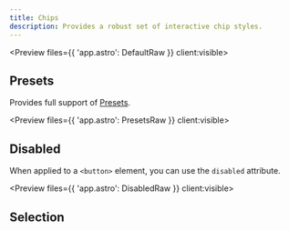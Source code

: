 ```yaml
---
title: Chips
description: Provides a robust set of interactive chip styles.
---
```



<Preview files={{ 'app.astro': DefaultRaw }} client:visible>
	<Default />
</Preview>

## Presets

Provides full support of [Presets](/docs/[framework]/design/presets).

<Preview files={{ 'app.astro': PresetsRaw }} client:visible>
	<Presets />
</Preview>

## Disabled

When applied to a `<button>` element, you can use the `disabled` attribute.

<Preview files={{ 'app.astro': DisabledRaw }} client:visible>
	<Disabled />
</Preview>

## Selection

<Framework id="react">
	<Preview framework="react" files={{ 'app.tsx': SelectReactRaw }} client:visible>
		<SelectReact client:visible />
	</Preview>
</Framework>
<Framework id="svelte">
	<Preview framework="svelte" files={{ 'app.svelte': SelectSvelteRaw }} client:visible>
		<SelectSvelte client:visible />
	</Preview>
</Framework>

